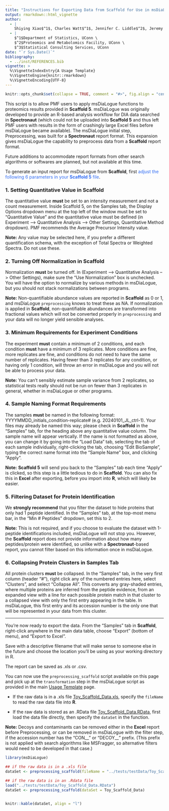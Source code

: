 ```yaml
---
title: "Instructions for Exporting Data from Scaffold for Use in msDiaLogue Analysis"
output: rmarkdown::html_vignette
author: 
  - |
    Shiying Xiao$^1$, Charles Watt$^1$, Jennifer C. Liddle$^2$, Jeremy L. Balsbaugh$^2$, Timothy E. Moore$^3$
  - |
    $^1$Department of Statistics, UConn \
    $^2$Proteomics and Metabolomics Facility, UConn \
    $^3$Statistical Consulting Services, UConn
date: "`r Sys.Date()`"
bibliography:
  - ../inst/REFERENCES.bib
vignette: >
  %\VignetteIndexEntry{A Usage Template}
  %\VignetteEngine{knitr::rmarkdown}
  %\VignetteEncoding{UTF-8}
---
```


```r
knitr::opts_chunk$set(collapse = TRUE, comment = "#>", fig.align = "center")
```

This script is to allow PMF users to apply msDiaLogue functions to proteomics results
provided in **Scaffold 5**. msDiaLogue was originally developed to provide an R-based
analysis workflow for DIA data searched in **Spectronaut** (which could not be uploaded
into **Scaffold 5** and thus left PMF users with results in the form of crashingly large
Excel files before msDiaLogue became available). The msDiaLogue initial step,
Preprocessing, was built for a **Spectronaut** report format. This expansion gives
msDiaLogue the capability to preprocess data from a **Scaffold** report format.

Future additions to accommodate report formats from other search algorithms or softwares
are planned, but not available at this time.

To generate an input report for msDiaLogue from **Scaffold**, first
<span style="color:rgb(49,108,244);">
adjust the following 6 parameters in your **Scaffold 5** file</span>.

### 1. Setting Quantitative Value in Scaffold

The quantitative value **must** be set to an intensity measurement and not a count
measurement. Inside Scaffold 5, on the Samples tab, the Display Options dropdown menu at
the top left of the window must be set to “Quantitative Value” and the quantitative value
must be defined (in Experiment --> Quantitative Analysis --> Other Settings, Quantitative
Method dropdown). PMF recommends the Average Precursor Intensity value.

<div class="note">
**Note:** Any value may be selected here, if you prefer a different quantification schema,
with the exception of Total Spectra or Weighted Spectra. Do not use these. </div>

### 2. Turning Off Normalization in Scaffold

Normalization **must** be turned off. In (Experiment --> Quantitative Analysis --> Other
Settings), make sure the "Use Normalization" box is unchecked. You will have the option to
normalize by various methods in msDiaLogue, but you should not stack normalizations
between programs.

<div class="note">
**Note:** Non-quantifiable abundance values are reported in **Scaffold** as 0 or 1, and
msDiaLogue `preprocessing` knows to treat these as NA. If normalization is applied in
**Scaffold**, non-quantifiable abundances are transformed into fractional values which
will not be converted properly in `preprocessing` and your data will no longer yield
sensible analyses. </div>

### 3. Minimum Requirements for Experiment Conditions

The experiment **must** contain a minimum of 2 conditions, and each condition **must**
have a minimum of 3 replicates. More conditions are fine, more replicates are fine, and
conditions do not need to have the same number of replicates. Having fewer than 3
replicates for any condition, or having only 1 condition, will throw an error in
msDiaLogue and you will not be able to process your data.

<div class="note">
**Note:** You can't sensibly estimate sample variance from 2 replicates, so statistical
tests really should not be run on fewer than 3 replicates in general, whether in
msDiaLogue or other programs. </div>

### 4. Sample Naming Format Requirements

The samples **must** be named in the following format:
YYYYMMDD_initials_condition-replicate# (e.g. 20240101_JL_ctrl-1). Your files may already
be named this way; please check in **Scaffold** in the "Samples" tab, for the heading
above any quantitative value column. The sample name will appear vertically. If the name
is not formatted as above, you can change it by going into the "Load Data" tab, selecting
the tab of each sample individually, right-clicking the tab, choosing "Edit BioSample",
typing the correct name format into the "Sample Name" box, and clicking "Apply".

<div class="note">
**Note:** **Scaffold 5** will send you back to the "Samples" tab each time "Apply" is
clicked, so this step is a little tedious to do in **Scaffold**. You can also fix this in
**Excel** after exporting, before you import into **R**, which will likely be easier. </div>

### 5. Filtering Dataset for Protein Identification

We **strongly recommend** that you filter the dataset to hide proteins that only had 1
peptide identified. In the "Samples" tab, at the top-most menu bar, in the "Min # Peptides"
dropdown, set this to 2.

<div class="note">
**Note:** This is not required, and if you choose to evaluate the dataset with 1-peptide
identifications included, msDiaLogue will not stop you. However, the **Scaffold** report
does not provide information about how many peptides/protein were identified, so unlike
with a **Spectronaut**-based report, you cannot filter based on this information once in
msDiaLogue. </div>

### 6. Collapsing Protein Clusters in Samples Tab

All protein clusters **must** be collapsed. In the "Samples" tab, in the very first column
(header "#"), right click any of the numbered entries here, select "Clusters", and select
"Collapse All". This converts any gray-shaded entries, where multiple proteins are
inferred from the peptide evidence, from an expanded view with a line for each possible
protein match in that cluster to a collapsed view with only the first entry appearing in
the table. In msDiaLogue, this first entry and its accession number is the only one that
will be represented in your data from this cluster.

<hr>

You're now ready to export the data. From the "Samples" tab in **Scaffold**, right-click
anywhere in the main data table, choose "Export" (bottom of menu), and "Export to Excel".

Save with a descriptive filename that will make sense to someone else in the future and
choose the location you'll be using as your working directory in R.  

The report can be saved as .xls or .csv.

You can now use the `preprocessing_scaffold` script available on this page and pick up at
the `transformation` step in the msDiaLogue script as provided in the main
[Usage Template](https://uconn-scs.github.io/msDiaLogue/articles/usage_template.html) page.

+ If the raw data is in a .xls file
[Toy_Scaffold_Data.xls](https://github.com/uconn-scs/msDiaLogue/blob/main/tests/testData/Toy_Scaffold_Data.xls),
specify the `fileName` to read the raw data file into **R**.

+ If the raw data is stored as an .RData file
[Toy_Scaffold_Data.RData](https://github.com/uconn-scs/msDiaLogue/blob/main/tests/testData/Toy_Scaffold_Data.RData),
first load the data file directly, then specify the `dataSet` in the function.

<div class="note">
**Note:** Decoys and contaminants can be removed either in the **Excel** report before
Preprocessing, or can be removed in msDiaLogue with the filter step, if the accession
number has the "CON__" or "DECOY__" prefix. (This prefix is not applied with search
algorithms like MSFragger, so alternative filters would need to be developed in that
case.) </div>

```r
library(msDiaLogue)
```

```r
## if the raw data is in a .xls file
dataSet <- preprocessing_scaffold(fileName = "../tests/testData/Toy_Scaffold_Data.xls")
```

```r
## if the raw data is in an .Rdata file
load("../tests/testData/Toy_Scaffold_Data.RData")
dataSet <- preprocessing_scaffold(dataSet = Toy_Scaffold_Data)
```

<div style="overflow-x: auto;">
```r
knitr::kable(dataSet, align = "l")
```
</div>
